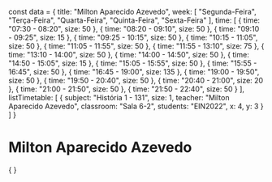 const data = {
  title: "Milton Aparecido Azevedo",
  week: [
    "Segunda-Feira",
    "Terça-Feira",
    "Quarta-Feira",
    "Quinta-Feira",
    "Sexta-Feira"
  ],
  time: [
    {
      time: "07:30 - 08:20",
      size: 50
    },
    {
      time: "08:20 - 09:10",
      size: 50
    },
    {
      time: "09:10 - 09:25",
      size: 15
    },
    {
      time: "09:25 - 10:15",
      size: 50
    },
    {
      time: "10:15 - 11:05",
      size: 50
    },
    {
      time: "11:05 - 11:55",
      size: 50
    },
    {
      time: "11:55 - 13:10",
      size: 75
    },
    {
      time: "13:10 - 14:00",
      size: 50
    },
    {
      time: "14:00 - 14:50",
      size: 50
    },
    {
      time: "14:50 - 15:05",
      size: 15
    },
    {
      time: "15:05 - 15:55",
      size: 50
    },
    {
      time: "15:55 - 16:45",
      size: 50
    },
    {
      time: "16:45 - 19:00",
      size: 135
    },
    {
      time: "19:00 - 19:50",
      size: 50
    },
    {
      time: "19:50 - 20:40",
      size: 50
    },
    {
      time: "20:40 - 21:00",
      size: 20
    },
    {
      time: "21:00 - 21:50",
      size: 50
    },
    {
      time: "21:50 - 22:40",
      size: 50
    }
  ],
  listTimetable: [
    {
      subject: "História 1 - 131",
      size: 1,
      teacher: "Milton Aparecido Azevedo",
      classroom: "Sala 6-2",
      students: "EIN2022",
      x: 4,
      y: 3
    }
  ]
}

# Milton Aparecido Azevedo

<div>
    {
        <Grid
            title={data.title}
            weekDays={data.week}
            time={data.time}
            listClasses={data.listTimetable}
        />
    }
</div>